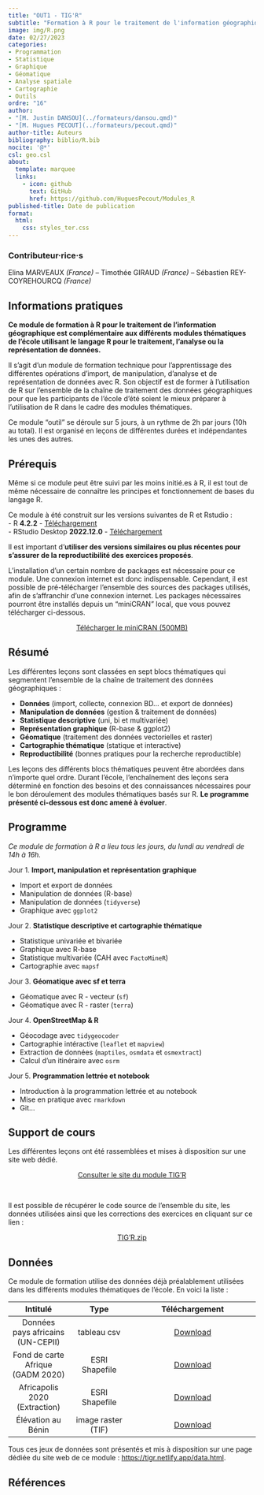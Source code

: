 ```yaml
---
title: "OUT1 - TIG'R"
subtitle: "Formation à R pour le traitement de l'information géographique"
image: img/R.png
date: 02/27/2023
categories: 
- Programmation
- Statistique
- Graphique
- Géomatique
- Analyse spatiale
- Cartographie
- Outils
ordre: "16" 
author: 
- "[M. Justin DANSOU](../formateurs/dansou.qmd)"
- "[M. Hugues PECOUT](../formateurs/pecout.qmd)"
author-title: Auteurs
bibliography: biblio/R.bib
nocite: '@*'
csl: geo.csl
about:
  template: marquee
  links:
    - icon: github
      text: GitHub
      href: https://github.com/HuguesPecout/Modules_R
published-title: Date de publication 
format:
  html: 
    css: styles_ter.css
---
```


::: {#contrib}
### Contributeur·rice·s

Elina MARVEAUX *(France)* -- Timothée GIRAUD *(France)* -- Sébastien REY-COYREHOURCQ *(France)*
:::

## <i class="bi bi-info-circle"></i> Informations pratiques

**Ce module de formation à R pour le traitement de l'information géographique est complémentaire aux différents modules thématiques de l'école utilisant le langage R pour le traitement, l'analyse ou la représentation de données.**

Il s'agit d'un module de formation technique pour l'apprentissage des différentes opérations d'import, de manipulation, d'analyse et de représentation de données avec R. Son objectif est de former à l'utilisation de R sur l'ensemble de la chaîne de traitement des données géographiques pour que les participants de l'école d'été soient le mieux préparer à l'utilisation de R dans le cadre des modules thématiques.

Ce module "outil" se déroule sur 5 jours, à un rythme de 2h par jours (10h au total). Il est organisé en leçons de différentes durées et indépendantes les unes des autres.

## <i class="bi bi-ui-checks-grid"></i> Prérequis

Même si ce module peut être suivi par les moins initié.es à R, il est tout de même nécessaire de connaître les principes et fonctionnement de bases du langage R.

Ce module à été construit sur les versions suivantes de R et Rstudio :\
- R **4.2.2** - [Téléchargement](https://cran.r-project.org/)\
- RStudio Desktop **2022.12.0** - [Téléchargement](https://posit.co/download/rstudio-desktop/)

Il est important d'**utiliser des versions similaires ou plus récentes pour s'assurer de la reproductibilité des exercices proposés**.

L'installation d'un certain nombre de packages est nécessaire pour ce module. Une connexion internet est donc indispensable. Cependant, il est possible de pré-télécharger l'ensemble des sources des packages utilisés, afin de s'affranchir d'une connexion internet. Les packages nécessaires pourront être installés depuis un "miniCRAN" local, que vous pouvez télécharger ci-dessous.

<center><a href="https://bit.ly/3y0SKdT" class="btn btn-warning" role="button" aria-disabled="true"><i class="bi bi-cloud-arrow-down"></i> Télécharger le miniCRAN (500MB) </a></center>

## <i class="bi bi-bookmark"></i> Résumé

Les différentes leçons sont classées en sept blocs thématiques qui segmentent l'ensemble de la chaîne de traitement des données géographiques :

-   **Données** (import, collecte, connexion BD... et export de données)
-   **Manipulation de données** (gestion & traitement de données)
-   **Statistique descriptive** (uni, bi et multivariée)
-   **Représentation graphique** (R-base & ggplot2)
-   **Géomatique** (traitement des données vectorielles et raster)
-   **Cartographie thématique** (statique et interactive)
-   **Reproductibilité** (bonnes pratiques pour la recherche reproductible)

Les leçons des différents blocs thématiques peuvent être abordées dans n'importe quel ordre. Durant l'école, l'enchaînement des leçons sera déterminé en fonction des besoins et des connaissances nécessaires pour le bon déroulement des modules thématiques basés sur R. **Le programme présenté ci-dessous est donc amené à évoluer**.

## <i class="bi bi-calendar-week"></i> Programme

*Ce module de formation à R a lieu tous les jours, du lundi au vendredi de 14h à 16h.*

Jour 1. **Import, manipulation et représentation graphique**

-   Import et export de données
-   Manipulation de données (R-base)
-   Manipulation de données (`tidyverse`)
-   Graphique avec `ggplot2`

Jour 2. **Statistique descriptive et cartographie thématique**

-   Statistique univariée et bivariée
-   Graphique avec R-base
-   Statistique multivariée (CAH avec `FactoMineR`)
-   Cartographie avec `mapsf`

Jour 3. **Géomatique avec sf et terra**

-   Géomatique avec R - vecteur (`sf`)
-   Géomatique avec R - raster (`terra`)

Jour 4. **OpenStreetMap & R**

-   Géocodage avec `tidygeocoder`
-   Cartographie intéractive (`leaflet` et `mapview`)
-   Extraction de données (`maptiles`, `osmdata` et `osmextract`)
-   Calcul d'un itinéraire avec `osrm`

Jour 5. **Programmation lettrée et notebook**

-   Introduction à la programmation lettrée et au notebook
-   Mise en pratique avec `rmarkdown`
-   Git...

## <i class="bi bi-person-video3"></i> Support de cours

Les différentes leçons ont été rassemblées et mises à disposition sur une site web dédié.

<center><a href="https://tigr.netlify.app/" class="btn btn-warning" role="button" aria-disabled="true" target="_blank" rel="noopener noreferrer"><i class="bi bi-eye"></i> Consulter le site du module TIG'R</a></center>

\

Il est possible de récupérer le code source de l'ensemble du site, les données utilisées ainsi que les corrections des exercices en cliquant sur ce lien :

<center><a href="https://bit.ly/3IIJSQ9" class="btn btn-info" role="button" aria-disabled="true" target="_blank" rel="noopener noreferrer"><i class="bi bi-cloud-arrow-down"></i> TIG'R.zip</a></center>

## <i class="bi bi-clipboard-data"></i> Données

Ce module de formation utilise des données déjà préalablement utilisées dans les différents modules thématiques de l'école. En voici la liste :

|             Intitulé              |        Type        |                                                                     Téléchargement                                                                      |
|:----------------:|:----------------:|:-----------------------------------:|
| Données pays africains (UN-CEPII) |    tableau csv     | <a href="https://bit.ly/3DaCAkX" class="btn btn-outline-warning" role="button" aria-disabled="true"><i class="bi bi-cloud-arrow-down"></i> Download</a> |
| Fond de carte Afrique (GADM 2020) |   ESRI Shapefile   | <a href="https://bit.ly/3DaAUb2" class="btn btn-outline-warning" role="button" aria-disabled="true"><i class="bi bi-cloud-arrow-down"></i> Download</a> |
|   Africapolis 2020 (Extraction)   |   ESRI Shapefile   | <a href="https://bit.ly/3wnQKeG" class="btn btn-outline-warning" role="button" aria-disabled="true"><i class="bi bi-cloud-arrow-down"></i> Download</a> |
|        Élévation au Bénin         | image raster (TIF) | <a href="https://bit.ly/3XqLAKR" class="btn btn-outline-warning" role="button" aria-disabled="true"><i class="bi bi-cloud-arrow-down"></i> Download</a> |

Tous ces jeux de données sont présentés et mis à disposition sur une page dédiée du site web de ce module : <https://tigr.netlify.app/data.html>.

## <i class="bi bi-file-earmark-text"></i> Références

::: {#refs}
:::
